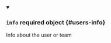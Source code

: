 


<details className="config-field" data-expandable="true" open>
<summary>

### `info` <span className="config-field-required" data-required="false">required</span> <span className="config-field-type">object</span> <span className="config-field-default"></span> <span className="config-field-enum"></span> {#users-info}

Info about the user or team

</summary>

<PartialInforeference />


</details>
